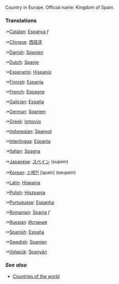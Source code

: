 Country in Europe. Official name: Kingdom of Spain.

=== '''Translations''' ===
:*[[Catalan]]: [[Espanya]] ''f''
:*[[Chinese]]: [[西班牙]]
:*[[Danish]]: [[Spanien]]
:*[[Dutch]]: [[Spanje]]
:*[[Esperanto]]: [[eo:Hispanio|Hispanio]]
:*[[Finnish]]: [[Espanja]]
:*[[French]]: [[Espagne]]
:*[[Galician]]: [[España]]
:*[[German]]: [[Spanien]]
:*[[Greek]]: [[Ισπανία]]
:*[[Indonesian]]: [[Spanyol]]
:*[[Interlingua]]: [[Espania]]
:*[[Italian]]: [[Spagna]]
:*[[Japanese]]: [[スペイン]] (supein)
:*[[Korean]]: [[스페인]] [spain] (seupein)
:*[[Latin]]: [[Hispania]]
:*[[Polish]]: [[Hiszpania]]
:*[[Portuguese]]: [[Espanha]]
:*[[Romanian]]: [[Spania]] ''f''
:*[[Russian]]: [[Испания]]
:*[[Spanish]]: [[España]]
:*[[Swedish]]: [[Spanien]]
:*[[Volapük]]: [[Spanyän]]

=== ''See also'' ===

*[[Countries of the world]]